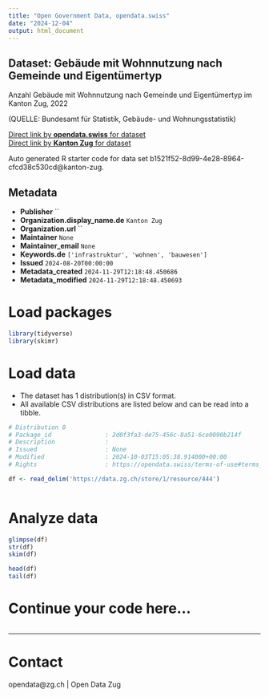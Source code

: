 ```yaml
---
title: "Open Government Data, opendata.swiss"
date: "2024-12-04"
output: html_document
---
```


## Dataset: Gebäude mit Wohnnutzung nach Gemeinde und Eigentümertyp

Anzahl Gebäude mit Wohnnutzung nach Gemeinde und Eigentümertyp im Kanton Zug, 2022

(QUELLE: Bundesamt für Statistik, Gebäude- und Wohnungsstatistik)

[Direct link by **opendata.swiss** for dataset](https://opendata.swiss/de/dataset/gebaude-mit-wohnnutzung-nach-gemeinde-und-eigentumertyp)<br>
[Direct link by **Kanton Zug** for dataset](https://www.zg.ch/behoerden/gesundheitsdirektion/statistikfachstelle/themen/09bau-und-wohnungswesen/gebaeude)

Auto generated R starter code for data set b1521f52-8d99-4e28-8964-cfcd38c530cd@kanton-zug.

## Metadata

- **Publisher** ``
- **Organization.display_name.de** `Kanton Zug`
- **Organization.url** ``
- **Maintainer** `None`
- **Maintainer_email** `None`
- **Keywords.de** `['infrastruktur', 'wohnen', 'bauwesen']`
- **Issued** `2024-08-20T00:00:00`
- **Metadata_created** `2024-11-29T12:18:48.450686`
- **Metadata_modified** `2024-11-29T12:18:48.450693`


# Load packages

```r

library(tidyverse)
library(skimr)

```

# Load data

-   The dataset has 1 distribution(s) in CSV format.
-   All available CSV distributions are listed below and can be read into a tibble.

```r

# Distribution 0
# Package_id               : 2d0f3fa3-de75-456c-8a51-6ce0090b214f
# Description              : 
# Issued                   : None
# Modified                 : 2024-10-03T15:05:38.914000+00:00
# Rights                   : https://opendata.swiss/terms-of-use#terms_by

df <- read_delim('https://data.zg.ch/store/1/resource/444')



```

# Analyze data

```r

glimpse(df)
str(df)
skim(df)

head(df)
tail(df)

```

# Continue your code here...

```r

```

------------------------------------------------------------------------

# Contact

opendata@zg.ch | Open Data Zug
